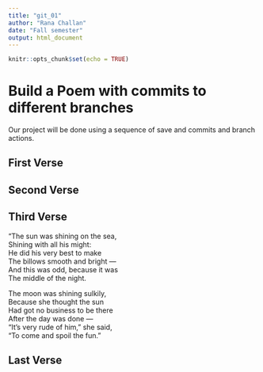 ```yaml
---
title: "git_01"
author: "Rana Challan"
date: "Fall semester"
output: html_document
---
```


```r
knitr::opts_chunk$set(echo = TRUE)
```
# Build a Poem with commits to different branches
Our project will be done using a sequence of save and commits and branch actions.
<!-- Do not modify or change any text in "!--" bracketed areas such as this --- these are instructions to
you, if you change any of this the git program will notice it and compromise your git merging strategy !-->

## First Verse 
<!--Put the first five lines of a poem by Lewis Carrol in this section!-->

## Second Verse
<!--Put the first five lines of a poem by Robert Frost here!-->

## Third Verse
<!--Put the first two verses of The Walrus and the Carpenter here!-->
"The sun was shining on the sea,    
Shining with all his might:    
He did his very best to make    
The billows smooth and bright —    
And this was odd, because it was    
The middle of the night.    
    
The moon was shining sulkily,     
Because she thought the sun    
Had got no business to be there    
After the day was done —    
"It's very rude of him," she said,    
"To come and spoil the fun."  

## Last Verse
<!--Put a short poem you created using chatGPT of 20 to 30 lines,here!-->
